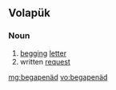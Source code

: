 ==Volapük==

===Noun===
{{infl|vo|noun}}

# [[begging]] [[letter]]
# written [[request]]

[[mg:begapenäd]]
[[vo:begapenäd]]